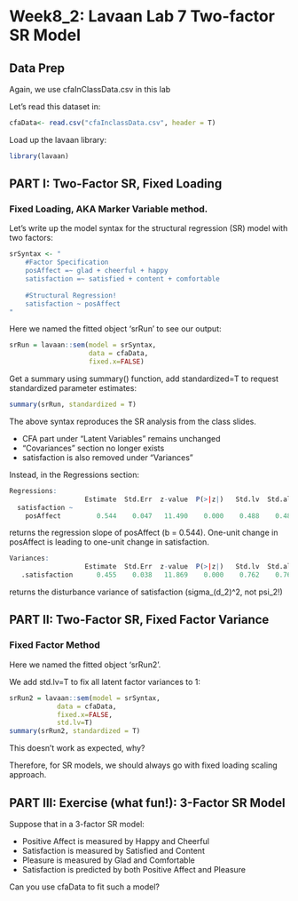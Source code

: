 # Week8_2: Lavaan Lab 7 Two-factor SR Model


## Data Prep

Again, we use cfaInClassData.csv in this lab 

Let's read this dataset in: 

```r
cfaData<- read.csv("cfaInclassData.csv", header = T)
```

Load up the lavaan library: 

```r
library(lavaan)
```

<!------------------------------>
## PART I: Two-Factor SR, Fixed Loading
<!------------------------------>

### Fixed Loading, AKA Marker Variable method. 

Let's write up the model syntax for the structural regression (SR) model with two factors:

```r
srSyntax <- "
	#Factor Specification	
	posAffect =~ glad + cheerful + happy  
	satisfaction =~ satisfied + content + comfortable 
	
	#Structural Regression!
	satisfaction ~ posAffect
"
```

Here we named the fitted object 'srRun' to see our output: 

```r
srRun = lavaan::sem(model = srSyntax, 
                    data = cfaData, 
                    fixed.x=FALSE)
```

Get a summary using summary() function, add standardized=T to request standardized parameter estimates:

```r
summary(srRun, standardized = T)
```

The above syntax reproduces the SR analysis from the class slides.

+ CFA part under "Latent Variables" remains unchanged
+ "Covariances" section no longer exists
+ satisfaction is also removed under "Variances"

Instead, in the Regressions section: 

```r
Regressions:
                   Estimate  Std.Err  z-value  P(>|z|)   Std.lv  Std.all
  satisfaction ~                                                        
    posAffect         0.544    0.047   11.490    0.000    0.488    0.488
```

returns the regression slope of posAffect (b = 0.544). One-unit change in posAffect is leading to one-unit change in satisfaction. 

```r
Variances:
                   Estimate  Std.Err  z-value  P(>|z|)   Std.lv  Std.all
   .satisfaction      0.455    0.038   11.869    0.000    0.762    0.762
```

returns the disturbance variance of satisfaction (sigma_(d_2)^2, not psi_2!)


<!------------------------------>
## PART II: Two-Factor SR, Fixed Factor Variance
<!------------------------------>

### Fixed Factor Method

Here we named the fitted object 'srRun2'. 

We add std.lv=T to fix all latent factor variances to 1: 

```r
srRun2 = lavaan::sem(model = srSyntax, 
            data = cfaData, 
            fixed.x=FALSE,
            std.lv=T)
summary(srRun2, standardized = T)
```

This doesn't work as expected, why?

Therefore, for SR models, we should always go with fixed loading scaling approach. 



<!------------------------------>
## PART III: Exercise (what fun!): 3-Factor SR Model
<!------------------------------>

Suppose that in a 3-factor SR model: 

+ Positive Affect is measured by Happy and Cheerful
+ Satisfaction is measured by Satisfied and Content
+ Pleasure is measured by Glad and Comfortable
+ Satisfaction is predicted by both Positive Affect and Pleasure

Can you use cfaData to fit such a model? 

```r

```


